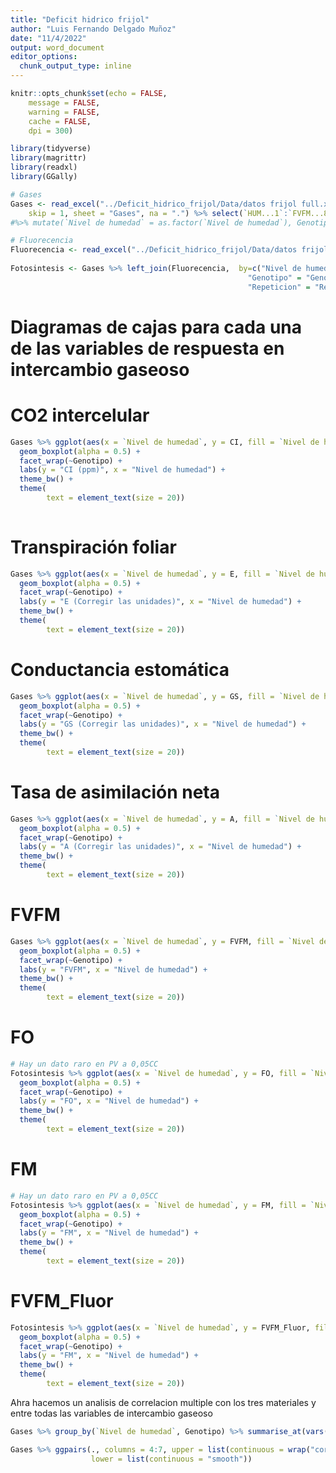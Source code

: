 ```yaml
---
title: "Deficit hidrico frijol"
author: "Luis Fernando Delgado Muñoz"
date: "11/4/2022"
output: word_document
editor_options:
  chunk_output_type: inline
---
```


```r
knitr::opts_chunk$set(echo = FALSE,
	message = FALSE,
	warning = FALSE,
	cache = FALSE,
	dpi = 300)
```

```r
library(tidyverse)
library(magrittr)
library(readxl)
library(GGally)
```

```r
# Gases
Gases <- read_excel("../Deficit_hidrico_frijol/Data/datos frijol full.xlsx", 
    skip = 1, sheet = "Gases", na = ".") %>% select(`HUM...1`:`FVFM...8`) %>% rename(`Nivel de humedad` = `HUM...1`, Genotipo = `GEN...2`, Repeticion = `REP...3`, CI = `CI ppm`, E = `E mmol/m2/s`, GS = `GS mmol/m2/s`, A = `A umolCO2/m2/s`, FVFM = `FVFM...8`) 
#%>% mutate(`Nivel de humedad` = as.factor(`Nivel de humedad`), Genotipo = as.factor(Genotipo), Repeticion = as.factor(Repeticion))

# Fluorecencia
Fluorecencia <- read_excel("../Deficit_hidrico_frijol/Data/datos frijol full.xlsx", sheet = "Fluorescencia ", na = ".") %>% rename(`Nivel de humedad` = `HUM`, Genotipo = `GEN`, Repeticion = `REP`, FVFM_Fluor = FVFM) 
  
Fotosintesis <- Gases %>% left_join(Fluorecencia,  by=c("Nivel de humedad" = "Nivel de humedad",
                                                     "Genotipo" = "Genotipo",
                                                     "Repeticion" = "Repeticion"))

```

# Diagramas de cajas para cada una de las variables de respuesta en intercambio gaseoso

# CO2 intercelular

```r
Gases %>% ggplot(aes(x = `Nivel de humedad`, y = CI, fill = `Nivel de humedad`)) +
  geom_boxplot(alpha = 0.5) +
  facet_wrap(~Genotipo) +
  labs(y = "CI (ppm)", x = "Nivel de humedad") +
  theme_bw() +
  theme(
        text = element_text(size = 20))
  
```
# Transpiración foliar

```r
Gases %>% ggplot(aes(x = `Nivel de humedad`, y = E, fill = `Nivel de humedad`)) +
  geom_boxplot(alpha = 0.5) +
  facet_wrap(~Genotipo) +
  labs(y = "E (Corregir las unidades)", x = "Nivel de humedad") +
  theme_bw() +
  theme(
        text = element_text(size = 20))
```

# Conductancia estomática

```r
Gases %>% ggplot(aes(x = `Nivel de humedad`, y = GS, fill = `Nivel de humedad`)) +
  geom_boxplot(alpha = 0.5) +
  facet_wrap(~Genotipo) +
  labs(y = "GS (Corregir las unidades)", x = "Nivel de humedad") +
  theme_bw() +
  theme(
        text = element_text(size = 20))
```

# Tasa de asimilación neta

```r
Gases %>% ggplot(aes(x = `Nivel de humedad`, y = A, fill = `Nivel de humedad`)) +
  geom_boxplot(alpha = 0.5) +
  facet_wrap(~Genotipo) +
  labs(y = "A (Corregir las unidades)", x = "Nivel de humedad") +
  theme_bw() +
  theme(
        text = element_text(size = 20))
```

# FVFM

```r
Gases %>% ggplot(aes(x = `Nivel de humedad`, y = FVFM, fill = `Nivel de humedad`)) +
  geom_boxplot(alpha = 0.5) +
  facet_wrap(~Genotipo) +
  labs(y = "FVFM", x = "Nivel de humedad") +
  theme_bw() +
  theme(
        text = element_text(size = 20))
```


# FO

```r

# Hay un dato raro en PV a 0,05CC
Fotosintesis %>% ggplot(aes(x = `Nivel de humedad`, y = FO, fill = `Nivel de humedad`)) +
  geom_boxplot(alpha = 0.5) +
  facet_wrap(~Genotipo) +
  labs(y = "FO", x = "Nivel de humedad") +
  theme_bw() +
  theme(
        text = element_text(size = 20))

```

# FM

```r

# Hay un dato raro en PV a 0,05CC
Fotosintesis %>% ggplot(aes(x = `Nivel de humedad`, y = FM, fill = `Nivel de humedad`)) +
  geom_boxplot(alpha = 0.5) +
  facet_wrap(~Genotipo) +
  labs(y = "FM", x = "Nivel de humedad") +
  theme_bw() +
  theme(
        text = element_text(size = 20))

```

# FVFM_Fluor

```r

Fotosintesis %>% ggplot(aes(x = `Nivel de humedad`, y = FVFM_Fluor, fill = `Nivel de humedad`)) +
  geom_boxplot(alpha = 0.5) +
  facet_wrap(~Genotipo) +
  labs(y = "FM", x = "Nivel de humedad") +
  theme_bw() +
  theme(
        text = element_text(size = 20))

```

Ahra hacemos un analisis de correlacion multiple con los tres materiales y entre todas las variables de intercambio gaseoso

```r
Gases %>% group_by(`Nivel de humedad`, Genotipo) %>% summarise_at(vars(CI: FVFM), ~round(mean(.),3), na.rm = TRUE)

Gases %>% ggpairs(., columns = 4:7, upper = list(continuous = wrap("cor", size = 5)),
                  lower = list(continuous = "smooth"))


```







